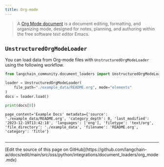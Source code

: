 ```yaml
---
title: Org-mode
---
```


>A [Org Mode document](https://en.wikipedia.org/wiki/Org-mode) is a document editing, formatting, and organizing mode, designed for notes, planning, and authoring within the free software text editor Emacs.

## `UnstructuredOrgModeLoader`

You can load data from Org-mode files with `UnstructuredOrgModeLoader` using the following workflow.

```python
from langchain_community.document_loaders import UnstructuredOrgModeLoader

loader = UnstructuredOrgModeLoader(
    file_path="./example_data/README.org", mode="elements"
)
docs = loader.load()

print(docs[0])
```

```output
page_content='Example Docs' metadata={'source': './example_data/README.org', 'category_depth': 0, 'last_modified': '2023-12-19T13:42:18', 'languages': ['eng'], 'filetype': 'text/org', 'file_directory': './example_data', 'filename': 'README.org', 'category': 'Title'}
```

```python

```

---

<Callout icon="pen-to-square" iconType="regular">
  [Edit the source of this page on GitHub](https://github.com/langchain-ai/docs/edit/main/src/oss/python/integrations/document_loaders/org_mode.mdx)
</Callout>

